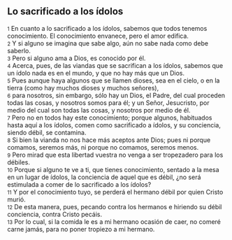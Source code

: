 == Lo sacrificado a los ídolos ==

{{anchor|1}} <small>1</small> En cuanto a lo sacrificado a los ídolos, sabemos que todos tenemos conocimiento. El conocimiento envanece, pero el amor edifica.<br>
{{anchor|2}} <small>2</small> Y si alguno se imagina que sabe algo, aún no sabe nada como debe saberlo.<br>
{{anchor|3}} <small>3</small> Pero si alguno ama a Dios, es conocido por él.<br>
{{anchor|4}} <small>4</small> Acerca, pues, de las viandas que se sacrifican a los ídolos, sabemos que un ídolo nada es en el mundo, y que no hay más que un Dios.<br>
{{anchor|5}} <small>5</small> Pues aunque haya algunos que se llamen dioses, sea en el cielo, o en la tierra (como hay muchos dioses y muchos señores),<br>
{{anchor|6}} <small>6</small> para nosotros, sin embargo, sólo hay un Dios, el Padre, del cual proceden todas las cosas, y nosotros somos para él; y un Señor, Jesucristo, por medio del cual son todas las cosas, y nosotros por medio de él.<br>
{{anchor|7}} <small>7</small> Pero no en todos hay este conocimiento; porque algunos, habituados hasta aquí a los ídolos, comen como sacrificado a ídolos, y su conciencia, siendo débil, se contamina.<br>
{{anchor|8}} <small>8</small> Si bien la vianda no nos hace más aceptos ante Dios; pues ni porque comamos, seremos más, ni porque no comamos, seremos menos.<br>
{{anchor|9}} <small>9</small> Pero mirad que esta libertad vuestra no venga a ser tropezadero para los débiles.<br>
{{anchor|10}} <small>10</small> Porque si alguno te ve a ti, que tienes conocimiento, sentado a la mesa en un lugar de ídolos, la conciencia de aquel que es débil, ¿no será estimulada a comer de lo sacrificado a los ídolos?<br>
{{anchor|11}} <small>11</small> Y por el conocimiento tuyo, se perderá el hermano débil por quien Cristo murió.<br>
{{anchor|12}} <small>12</small> De esta manera, pues, pecando contra los hermanos e hiriendo su débil conciencia, contra Cristo pecáis.<br>
{{anchor|13}} <small>13</small> Por lo cual, si la comida le es a mi hermano ocasión de caer, no comeré carne jamás, para no poner tropiezo a mi hermano.<br>
